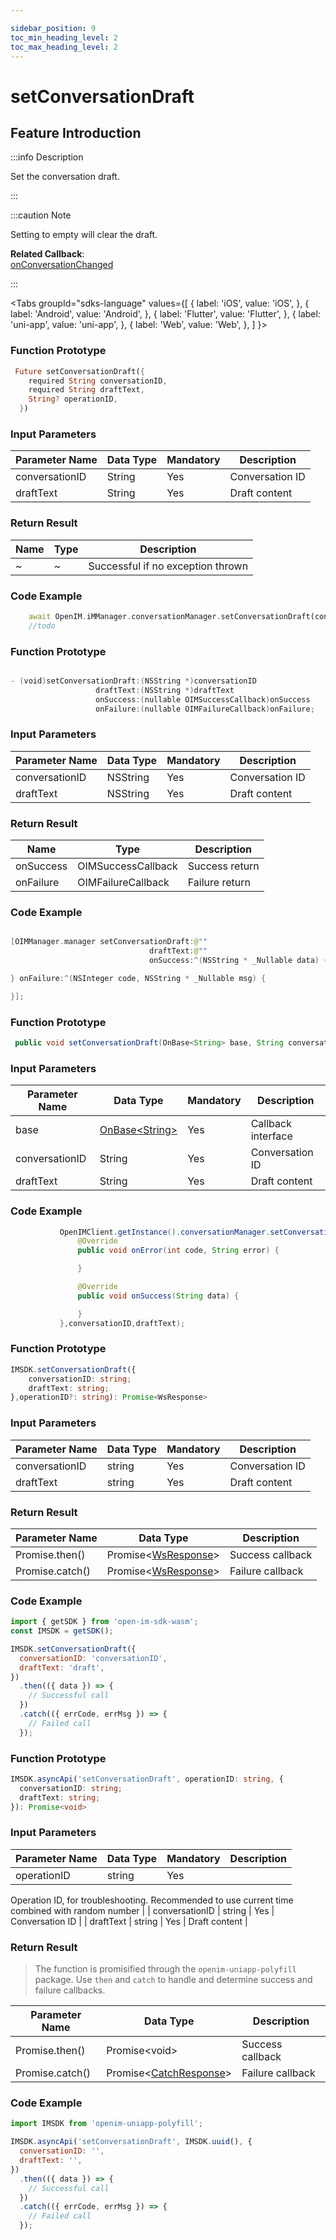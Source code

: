 ```yaml
---

sidebar_position: 9
toc_min_heading_level: 2
toc_max_heading_level: 2
---
```


# setConversationDraft

## Feature Introduction

:::info Description

Set the conversation draft.

:::

:::caution Note

Setting to empty will clear the draft.

**Related Callback**:      
[onConversationChanged](/callback/onConversationChanged.mdx)

:::

<Tabs
groupId="sdks-language"
values={[
{ label: 'iOS', value: 'iOS', },
{ label: 'Android', value: 'Android', },
{ label: 'Flutter', value: 'Flutter', },
{ label: 'uni-app', value: 'uni-app', },
{ label: 'Web', value: 'Web', },
]
}>

<TabItem value="Flutter">

### Function Prototype

```dart showLineNumbers
 Future setConversationDraft({
    required String conversationID,
    required String draftText,
    String? operationID,
  })
```

### Input Parameters

| Parameter Name  | Data Type | Mandatory | Description    |
| --------------- | --------- | --------- | ---------------|
| conversationID  | String    | Yes       | Conversation ID|
| draftText       | String    | Yes       | Draft content  |

### Return Result

| Name | Type | Description              |
| ---- | ---- | ------------------------ |
| ~    | ~    | Successful if no exception thrown |

### Code Example

```dart showLineNumbers
    await OpenIM.iMManager.conversationManager.setConversationDraft(conversationID: conversationID, draftText: draftText);
    //todo
```

</TabItem>

<TabItem value="iOS">

### Function Prototype

```swift showLineNumbers

- (void)setConversationDraft:(NSString *)conversationID
                   draftText:(NSString *)draftText
                   onSuccess:(nullable OIMSuccessCallback)onSuccess
                   onFailure:(nullable OIMFailureCallback)onFailure;

```

### Input Parameters

| Parameter Name  | Data Type | Mandatory | Description    |
| --------------- | --------- | --------- | ---------------|
| conversationID  | NSString  | Yes       | Conversation ID|
| draftText       | NSString  | Yes       | Draft content  |

### Return Result

| Name       | Type                 | Description  |
| ---------- | -------------------- | ------------ |
| onSuccess  | OIMSuccessCallback   | Success return |
| onFailure  | OIMFailureCallback   | Failure return |

### Code Example

```swift showLineNumbers

[OIMManager.manager setConversationDraft:@""
                               draftText:@""
                               onSuccess:^(NSString * _Nullable data) {

} onFailure:^(NSInteger code, NSString * _Nullable msg) {

}];

```

</TabItem>

<TabItem value="Android">

### Function Prototype

```java showLineNumbers
 public void setConversationDraft(OnBase<String> base, String conversationID, String draftText)
```

### Input Parameters

| Parameter Name  | Data Type                                       | Mandatory | Description    |
| --------------- | ------------------------------------------------| --------- | ---------------|
| base            | [OnBase<String\>](/callback/onBase.mdx)| Yes       | Callback interface|
| conversationID  | String                                          | Yes       | Conversation ID|
| draftText       | String                                          | Yes       | Draft content  |

### Code Example

```java showLineNumbers
           OpenIMClient.getInstance().conversationManager.setConversationDraft(new OnBase<String>() {
               @Override
               public void onError(int code, String error) {

               }

               @Override
               public void onSuccess(String data) {

               }
           },conversationID,draftText);
```

</TabItem>

<TabItem value="Web">

### Function Prototype

```ts showLineNumbers
IMSDK.setConversationDraft({
    conversationID: string;
    draftText: string;
},operationID?: string): Promise<WsResponse>
```

### Input Parameters

| Parameter Name  | Data Type | Mandatory | Description    |
| --------------- | --------- | --------- | ---------------|
| conversationID  | string    | Yes       | Conversation ID|
| draftText       | string    | Yes       | Draft content  |

### Return Result

| Parameter Name  | Data Type                                      | Description   |
| --------------- | ----------------------------------------------- | ------------- |
| Promise.then()  | Promise<[WsResponse](/class/response.mdx)\> | Success callback |
| Promise.catch() | Promise<[WsResponse](/class/response.mdx)\> | Failure callback |

### Code Example

```js showLineNumbers
import { getSDK } from 'open-im-sdk-wasm';
const IMSDK = getSDK();

IMSDK.setConversationDraft({
  conversationID: 'conversationID',
  draftText: 'draft',
})
  .then(({ data }) => {
    // Successful call
  })
  .catch(({ errCode, errMsg }) => {
    // Failed call
  });
```

</TabItem>

<TabItem value="uni-app">

### Function Prototype

```ts showLineNumbers
IMSDK.asyncApi('setConversationDraft', operationID: string, {
  conversationID: string;
  draftText: string;
}): Promise<void>
```

### Input Parameters

| Parameter Name  | Data Type | Mandatory | Description                                                        |
| --------------- | --------- | --------- | ------------------------------------------------------------------|
| operationID     | string    | Yes       |

 Operation ID, for troubleshooting. Recommended to use current time combined with random number |
| conversationID  | string    | Yes       | Conversation ID |
| draftText       | string    | Yes       | Draft content  |

### Return Result

> The function is promisified through the `openim-uniapp-polyfill` package. Use `then` and `catch` to handle and determine success and failure callbacks.

| Parameter Name  | Data Type                                       | Description    |
| --------------- | ----------------------------------------------- | -------------- |
| Promise.then()  | Promise<void\>                                 | Success callback |
| Promise.catch() | Promise<[CatchResponse](/class/response.mdx)\> | Failure callback |

### Code Example

```js showLineNumbers
import IMSDK from 'openim-uniapp-polyfill';

IMSDK.asyncApi('setConversationDraft', IMSDK.uuid(), {
  conversationID: '',
  draftText: '',
})
  .then(({ data }) => {
    // Successful call
  })
  .catch(({ errCode, errMsg }) => {
    // Failed call
  });
```

</TabItem>

</Tabs>